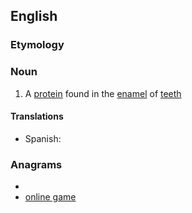 ==English==

===Etymology===
{{confix|amelo|genin}}

===Noun===
{{wikipedia}}
{{en-noun|-|s}}

#{{biochemistry}} A [[protein]] found in the [[enamel]] of [[tooth|teeth]]

====Translations====
{{trans-top|protein}}
*Spanish: {{t-|es|amelogenina|f}}
{{trans-mid}}
{{trans-bottom}}

===Anagrams===
* {{alphagram|aeegilmnno}}
* [[online game#English|online game]]